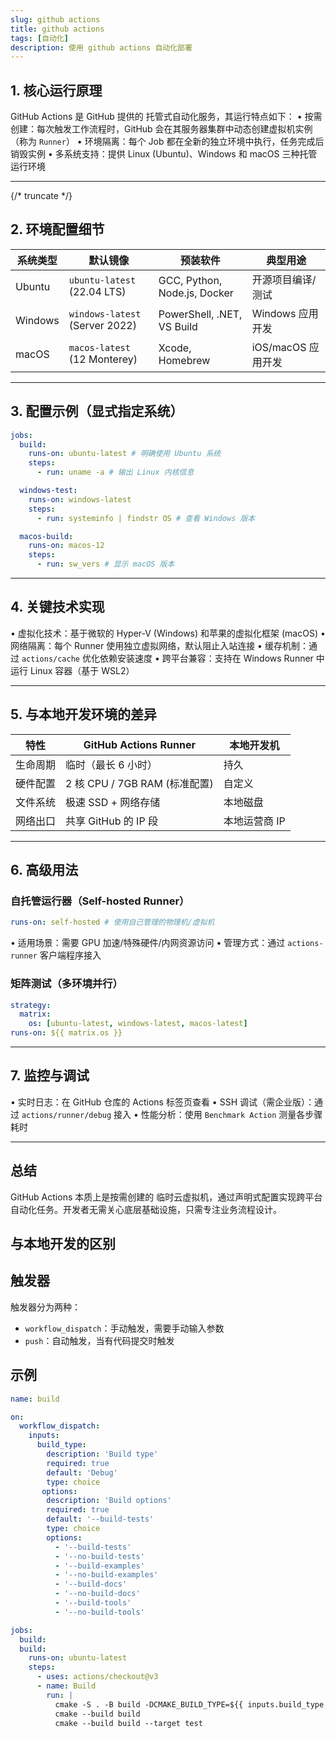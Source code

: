 ```yaml
---
slug: github actions
title: github actions
tags: [自动化]
description: 使用 github actions 自动化部署
---
```


## 1. 核心运行原理

GitHub Actions 是 GitHub 提供的 托管式自动化服务，其运行特点如下：
• 按需创建：每次触发工作流程时，GitHub 会在其服务器集群中动态创建虚拟机实例（称为 `Runner`）
• 环境隔离：每个 Job 都在全新的独立环境中执行，任务完成后销毁实例
• 多系统支持：提供 Linux (Ubuntu)、Windows 和 macOS 三种托管运行环境

---

{/* truncate */}

## 2. 环境配置细节

| 系统类型 | 默认镜像                       | 预装软件                     | 典型用途           |
| -------- | ------------------------------ | ---------------------------- | ------------------ |
| Ubuntu   | `ubuntu-latest` (22.04 LTS)    | GCC, Python, Node.js, Docker | 开源项目编译/测试  |
| Windows  | `windows-latest` (Server 2022) | PowerShell, .NET, VS Build   | Windows 应用开发   |
| macOS    | `macos-latest` (12 Monterey)   | Xcode, Homebrew              | iOS/macOS 应用开发 |

---

## 3. 配置示例（显式指定系统）

```yaml
jobs:
  build:
    runs-on: ubuntu-latest # 明确使用 Ubuntu 系统
    steps:
      - run: uname -a # 输出 Linux 内核信息

  windows-test:
    runs-on: windows-latest
    steps:
      - run: systeminfo | findstr OS # 查看 Windows 版本

  macos-build:
    runs-on: macos-12
    steps:
      - run: sw_vers # 显示 macOS 版本
```

---

## 4. 关键技术实现

• 虚拟化技术：基于微软的 Hyper-V (Windows) 和苹果的虚拟化框架 (macOS)
• 网络隔离：每个 Runner 使用独立虚拟网络，默认阻止入站连接
• 缓存机制：通过 `actions/cache` 优化依赖安装速度
• 跨平台兼容：支持在 Windows Runner 中运行 Linux 容器（基于 WSL2）

---

## 5. 与本地开发环境的差异

| 特性     | GitHub Actions Runner         | 本地开发机    |
| -------- | ----------------------------- | ------------- |
| 生命周期 | 临时（最长 6 小时）           | 持久          |
| 硬件配置 | 2 核 CPU / 7GB RAM (标准配置) | 自定义        |
| 文件系统 | 极速 SSD + 网络存储           | 本地磁盘      |
| 网络出口 | 共享 GitHub 的 IP 段          | 本地运营商 IP |

---

## 6. 高级用法

### 自托管运行器（Self-hosted Runner）

```yaml
runs-on: self-hosted # 使用自己管理的物理机/虚拟机
```

• 适用场景：需要 GPU 加速/特殊硬件/内网资源访问
• 管理方式：通过 `actions-runner` 客户端程序接入

### 矩阵测试（多环境并行）

```yaml
strategy:
  matrix:
    os: [ubuntu-latest, windows-latest, macos-latest]
runs-on: ${{ matrix.os }}
```

---

## 7. 监控与调试

• 实时日志：在 GitHub 仓库的 Actions 标签页查看
• SSH 调试（需企业版）：通过 `actions/runner/debug` 接入
• 性能分析：使用 `Benchmark Action` 测量各步骤耗时

---

## 总结

GitHub Actions 本质上是按需创建的 临时云虚拟机，通过声明式配置实现跨平台自动化任务。开发者无需关心底层基础设施，只需专注业务流程设计。

## 与本地开发的区别

## 触发器

触发器分为两种：

- `workflow_dispatch`：手动触发，需要手动输入参数
- `push`：自动触发，当有代码提交时触发

## 示例

```yaml
name: build

on:
  workflow_dispatch:
    inputs:
      build_type:
        description: 'Build type'
        required: true
        default: 'Debug'
        type: choice
       options:
        description: 'Build options'
        required: true
        default: '--build-tests'
        type: choice
        options:
          - '--build-tests'
          - '--no-build-tests'
          - '--build-examples'
          - '--no-build-examples'
          - '--build-docs'
          - '--no-build-docs'
          - '--build-tools'
          - '--no-build-tools'

jobs:
  build:
  build:
    runs-on: ubuntu-latest
    steps:
      - uses: actions/checkout@v3
      - name: Build
        run: |
          cmake -S . -B build -DCMAKE_BUILD_TYPE=${{ inputs.build_type }} ${{ inputs.options }}
          cmake --build build
          cmake --build build --target test
```

[github]: https://github.com/
